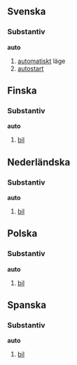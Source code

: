 {{se även|Auto|autó|auto-}}

==Svenska==
===Substantiv===
{{subst|sv}}
'''auto'''
#[[automatisk]]t läge
#[[autostart]]
:{{avgränsare}}
:{{besläktade ord|[[automatisk]]}}

==Finska==
===Substantiv===
{{fi-subst-valo|aut}}
'''auto'''
#{{tagg|kat=fordon|språk=fi}} [[bil]]
#:{{sammansättningar|[[autotehdas]], [[autourheilu]], [[henkilöauto]], [[hybridiauto]], [[jäätelöauto]], [[kirjastoauto]], [[maastoauto]], [[maitoauto]], [[pakettiauto]], [[poliisiauto]], [[sähköauto]]}}

==Nederländska==
===Substantiv===
{{nl-subst|auto|auto's}}
'''auto''' {{m}}
#{{tagg|kat=fordon|språk=nl}} [[bil]]
#:{{sammansättningar|[[auto-ongeval]], [[auto-ongeluk]]}}

==Polska==
===Substantiv===
{{subst|pl}}
'''auto'''
#{{tagg|kat=fordon|språk=pl}} [[bil]]

==Spanska==
===Substantiv===
{{es-subst-m-s}}
'''auto''' {{m}}
#{{tagg|kat=fordon|språk=es}} [[bil]]
#:{{etymologi|Avkortning av ''[[automóvil]]'', av {{härledning|es|grc|αὐτός|själv}}.}}
#:{{synonymer|[[automóvil]], [[carro]] ''(Latinamerika)'', [[coche]]}}
